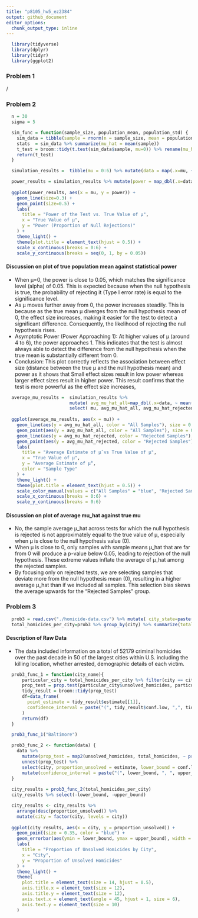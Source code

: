 ```yaml
---
title: "p8105_hw5_ez2384"
output: github_document
editor_options: 
  chunk_output_type: inline
---
```


```r

  library(tidyverse)
  library(dplyr)
  library(tidyr)
  library(ggplot2)

```

### Problem 1
  /

### Problem 2
```r
  
  n = 30
  sigma = 5

```

```r

  sim_func = function(sample_size, population_mean, population_std) {
    sim_data = tibble(sample = rnorm(n = sample_size, mean = population_mean, sd = population_std))
    stats  = sim_data %>% summarize(mu_hat = mean(sample))
    t_test = broom::tidy(t.test(sim_data$sample, mu=0)) %>% rename(mu_hat = estimate) %>% select(mu_hat, p.value)
    return(t_test)
  }

```

```r

  simulation_results =  tibble(mu = 0:6) %>% mutate(data = map(.x=mu, ~ rerun(5000, sim_func(sample_size=n, population_mean=.x, population_std=sigma)) %>% bind_rows()))

```

```r

  power_results = simulation_results %>% mutate(power = map_dbl(.x=data, ~ mean(.x$p.value < 0.05))) %>% select(mu, power)
  
  ggplot(power_results, aes(x = mu, y = power)) +
    geom_line(size=0.3) +
    geom_point(size=0.5) +
    labs(
      title = "Power of the Test vs. True Value of μ",
      x = "True Value of μ",
      y = "Power (Proportion of Null Rejections)"
    ) +
    theme_light() +
    theme(plot.title = element_text(hjust = 0.5)) +
    scale_x_continuous(breaks = 0:6) +
    scale_y_continuous(breaks = seq(0, 1, by = 0.05))

```

#### Discussion on plot of true population mean against statistical power   
- When μ=0, the power is close to 0.05, which matches the significance level (alpha) of 0.05. This is expected because when the null hypothesis is true, the probability of rejecting it (Type I error rate) is equal to the significance level.    
- As μ moves further away from 0, the power increases steadily. This is because as the true mean μ diverges from the null hypothesis mean of 0, the effect size increases, making it easier for the test to detect a significant difference. Consequently, the likelihood of rejecting the null hypothesis rises.    
- Asymptotic Power (Power Approaching 1): At higher values of μ (around 4 to 6), the power approaches 1. This indicates that the test is almost always able to detect the difference from the null hypothesis when the true mean is substantially different from 0.   
- Conclusion: This plot correctly reflects the association between effect size (distance between the true μ and the null hypothesis mean) and power as it shows that 
Small effect sizes result in low power whereas larger effect sizes result in higher power. This result confirms that the test is more powerful as the effect size increases,

```r

  average_mu_results =  simulation_results %>% 
                        mutate( avg_mu_hat_all=map_dbl(.x=data, ~ mean(.x$mu_hat)), avg_mu_hat_rejected=map_dbl(data, ~ mean(.x$mu_hat[.x$p.value < 0.05])) ) %>%
                        select( mu, avg_mu_hat_all, avg_mu_hat_rejected )
  
  ggplot(average_mu_results, aes(x = mu)) +
    geom_line(aes(y = avg_mu_hat_all, color = "All Samples"), size = 0.35) +
    geom_point(aes(y = avg_mu_hat_all, color = "All Samples"), size = 0.5) +
    geom_line(aes(y = avg_mu_hat_rejected, color = "Rejected Samples"), size = 0.35) +
    geom_point(aes(y = avg_mu_hat_rejected, color = "Rejected Samples"), size = 0.5) +
    labs(
      title = "Average Estimate of μ̂ vs True Value of μ",
      x = "True Value of μ",
      y = "Average Estimate of μ̂",
      color = "Sample Type"
    ) +
    theme_light() +
    theme(plot.title = element_text(hjust = 0.5)) +
    scale_color_manual(values = c("All Samples" = "blue", "Rejected Samples" = "red")) +
    scale_x_continuous(breaks = 0:6) +
    scale_y_continuous(breaks = 0:6)

```

#### Discussion on plot of average mu_hat against true mu   
- No, the sample average μ_hat across tests for which the null hypothesis is rejected is not approximately equal to the true value of μ, especially when μ is close to the null hypothesis value (0).
- When μ is close to 0, only samples with sample means μ_hat that are far from 0 will produce a p-value below 0.05, leading to rejection of the null hypothesis. These extreme values inflate the average of μ_hat among the rejected samples.   
- By focusing only on rejected tests, we are selecting samples that deviate more from the null hypothesis mean (0), resulting in a higher average μ_hat than if we included all samples. This selection bias skews the average upwards for the "Rejected Samples" group.

### Problem 3   
```r

  prob3 = read.csv("./homicide-data.csv") %>% mutate( city_state=paste(city, state, sep=", ") )
  total_homicides_per_city=prob3 %>% group_by(city) %>% summarize(total_homicides=n(), unsolved_homicides=sum(disposition == "Closed without arrest" | disposition == "Open/No arrest"))

```

#### Description of Raw Data    
- The data included information on a total of 52179 criminal homicides over the past decade in 50 of the largest cities within U.S. including the killing location, whether arrested, demographic details of each victim.   

```r

  prob3_func_1 = function(city_name){
      particular_city = total_homicides_per_city %>% filter(city == city_name)
      prop_test = prop.test(particular_city$unsolved_homicides, particular_city$total_homicides)
      tidy_result = broom::tidy(prop_test)
      df=data_frame(
        point_estimate = tidy_result$estimate[[1]],
        confidence_interval = paste("(", tidy_result$conf.low, ",", tidy_result$conf.high, ")")
      )
      return(df)
  }

  prob3_func_1("Baltimore")

  prob3_func_2 <- function(data) {
    data %>%
      mutate(prop_test = map2(unsolved_homicides, total_homicides, ~ prop.test(.x, .y) %>% broom::tidy())) %>%
      unnest(prop_test) %>%
      select(city, proportion_unsolved = estimate, lower_bound = conf.low, upper_bound = conf.high) %>% 
      mutate(confidence_interval = paste("(", lower_bound, ", ", upper_bound, ")"))
  }
  
  city_results = prob3_func_2(total_homicides_per_city)
  city_results %>% select(-lower_bound, -upper_bound)

```

```r

  city_results <- city_results %>%
    arrange(desc(proportion_unsolved)) %>%
    mutate(city = factor(city, levels = city))
  
  ggplot(city_results, aes(x = city, y = proportion_unsolved)) +
    geom_point(size = 0.35, color = "blue") +
    geom_errorbar(aes(ymin = lower_bound, ymax = upper_bound), width = 0.35, color = "red") +
    labs(
      title = "Proportion of Unsolved Homicides by City",
      x = "City",
      y = "Proportion of Unsolved Homicides"
    ) +
    theme_light() +
    theme(
      plot.title = element_text(size = 14, hjust = 0.5),
      axis.title.x = element_text(size = 12),
      axis.title.y = element_text(size = 12),
      axis.text.x = element_text(angle = 45, hjust = 1, size = 6),
      axis.text.y = element_text(size = 10)
    )

```

